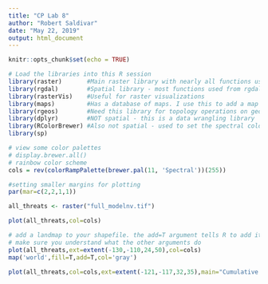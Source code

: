 ```yaml
---
title: "CP Lab 8"
author: "Robert Saldivar"
date: "May 22, 2019"
output: html_document
---
```


```r
knitr::opts_chunk$set(echo = TRUE)
```

```r
# Load the libraries into this R session
library(raster)       #Main raster library with nearly all functions used in this analysis
library(rgdal)        #Spatial library - most functions used from rgdal are for vectors (shapefiles)
library(rasterVis)    #Useful for raster visualizations
library(maps)         #Has a database of maps. I use this to add a map to my raster to visualize land boundaries
library(rgeos)        #Need this library for topology operations on geometries
library(dplyr)        #NOT spatial - this is a data wrangling library
library(RColorBrewer) #Also not spatial - used to set the spectral color scheme 
library(sp)
```

```r
# view some color palettes
# display.brewer.all()
# rainbow color scheme
cols = rev(colorRampPalette(brewer.pal(11, 'Spectral'))(255)) 

#setting smaller margins for plotting
par(mar=c(2,2,1,1))
```


```r
all_threats <- raster("full_modelnv.tif")
```

```r
plot(all_threats,col=cols)
```

```r
# add a landmap to your shapefile. the add=T argument tells R to add it to the existing plot.
# make sure you understand what the other arguments do
plot(all_threats,ext=extent(-130,-110,24,50),col=cols)
map('world',fill=T,add=T,col='gray')
```

```r
plot(all_threats,col=cols,ext=extent(-121,-117,32,35),main="Cumulative Threats") # A good extent for the Santa Barbara Channel
```

